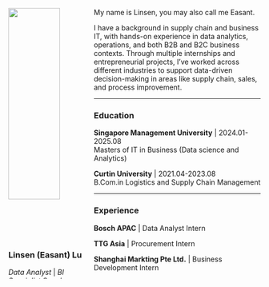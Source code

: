 ::: {.columns}

::: {.column style="width: 31%;"}
![](lls1.jpg){width=83%}

### **Linsen (Easant) Lu**

*Data Analyst* | *BI Specialist*
*Supply Chain Specialist*  


[LinkedIn](https://www.linkedin.com/in/linsen-easant-lu-ab1119251){.btn .btn-outline-dark}
:::

::: {.column style="width: 69%;"}

My name is Linsen, you may also call me Easant.

I have a background in supply chain and business IT, with hands-on experience in data analytics, operations, and both B2B and B2C business contexts. Through multiple internships and entrepreneurial projects, I’ve worked across different industries to support data-driven decision-making in areas like supply chain, sales, and process improvement.

---

### Education

**Singapore Management University** | 2024.01-2025.08   
Masters of IT in Business (Data science and Analytics) 

**Curtin University** | 2021.04-2023.08  
B.Com.in Logistics and Supply Chain Management

---

### Experience

**Bosch APAC** |
Data Analyst Intern

**TTG Asia** |
Procurement Intern

**Shanghai Markting Pte Ltd.** |
Business Development Intern


:::
:::
